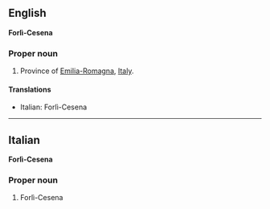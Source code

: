 ==English==
'''Forlì-Cesena'''

===Proper noun===

#Province of [[Emilia-Romagna]], [[Italy]].

====Translations====

*Italian: Forlì-Cesena

----

==Italian==
'''Forlì-Cesena'''

===Proper noun===

#Forlì-Cesena